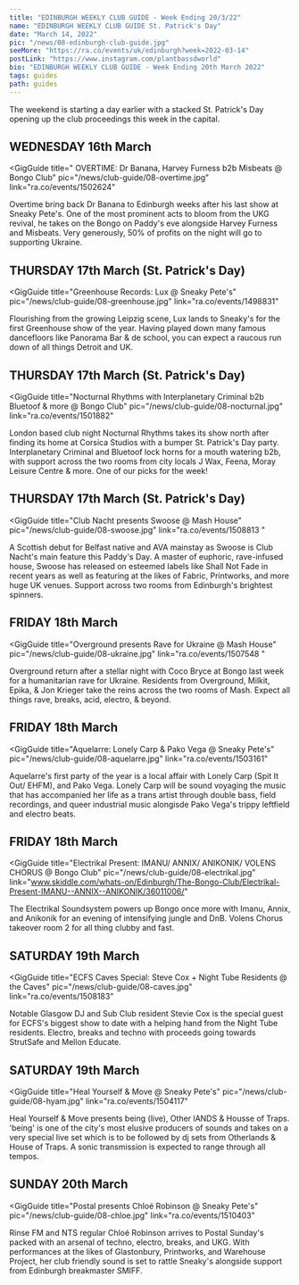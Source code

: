 ---
title: "EDINBURGH WEEKLY CLUB GUIDE - Week Ending 20/3/22"
name: "EDINBURGH WEEKLY CLUB GUIDE St. Patrick's Day"
date: "March 14, 2022"
pic: "/news/08-edinburgh-club-guide.jpg"
seeMore: "https://ra.co/events/uk/edinburgh?week=2022-03-14"
postLink: "https://www.instagram.com/plantbassdworld"
bio: "EDINBURGH WEEKLY CLUB GUIDE - Week Ending 20th March 2022"
tags: guides
path: guides
---

The weekend is starting a day earlier with a stacked St. Patrick's Day opening up the club proceedings this week in the capital.

## WEDNESDAY 16th March

<GigGuide
  title="
OVERTIME: Dr Banana, Harvey Furness b2b Misbeats @ Bongo Club"
  pic="/news/club-guide/08-overtime.jpg"
  link="ra.co/events/1502624"
>
  Overtime bring back Dr Banana to Edinburgh weeks after his last show at Sneaky Pete's. One of the most prominent acts to bloom from the UKG revival, he takes on the Bongo on Paddy's eve alongside Harvey Furness and Misbeats. Very generously, 50% of profits on the night will go to supporting Ukraine.

</GigGuide>

## THURSDAY 17th March (St. Patrick's Day)

<GigGuide
  title="Greenhouse Records: Lux @ Sneaky Pete's"
  pic="/news/club-guide/08-greenhouse.jpg"
  link="ra.co/events/1498831"
>
  Flourishing from the growing Leipzig scene, Lux lands to Sneaky's for the first Greenhouse show of
  the year. Having played down many famous dancefloors like Panorama Bar & de school, you can expect
  a raucous run down of all things Detroit and UK.
</GigGuide>

## THURSDAY 17th March (St. Patrick's Day)

<GigGuide
  title="Nocturnal Rhythms with Interplanetary Criminal b2b Bluetoof & more @ Bongo Club"
  pic="/news/club-guide/08-nocturnal.jpg"
  link="ra.co/events/1501882"
>
  London based club night Nocturnal Rhythms takes its show north after finding its home at Corsica
  Studios with a bumper St. Patrick's Day party. Interplanetary Criminal and Bluetoof lock horns for
  a mouth watering b2b, with support across the two rooms from city locals J Wax, Feena, Moray
  Leisure Centre & more. One of our picks for the week!
</GigGuide>

## THURSDAY 17th March (St. Patrick's Day)

<GigGuide
  title="Club Nacht presents Swoose @ Mash House"
  pic="/news/club-guide/08-swoose.jpg"
  link="ra.co/events/1508813 "
>
  A Scottish debut for Belfast native and AVA mainstay as Swoose is Club Nacht's main feature this
  Paddy's Day. A master of euphoric, rave-infused house, Swoose has released on esteemed labels like
  Shall Not Fade in recent years as well as featuring at the likes of Fabric, Printworks, and more
  huge UK venues. Support across two rooms from Edinburgh's brightest spinners.
</GigGuide>

## FRIDAY 18th March

<GigGuide
  title="Overground presents Rave for Ukraine @ Mash House"
  pic="/news/club-guide/08-ukraine.jpg"
  link="ra.co/events/1507548 "
>
  Overground return after a stellar night with Coco Bryce at Bongo last week for a humanitarian rave
  for Ukraine. Residents from Overground, Milkit, Epika, & Jon Krieger take the reins across the two
  rooms of Mash. Expect all things rave, breaks, acid, electro, & beyond.
</GigGuide>

## FRIDAY 18th March

<GigGuide
  title="Aquelarre: Lonely Carp & Pako Vega @ Sneaky Pete's"
  pic="/news/club-guide/08-aquelarre.jpg"
  link="ra.co/events/1503161"
>
  Aquelarre's first party of the year is a local affair with Lonely Carp (Spit It Out/ EHFM), and
  Pako Vega. Lonely Carp will be sound voyaging the music that has accompanied her life as a trans
  artist through double bass, field recordings, and queer industrial music alongisde Pako Vega's
  trippy leftfield and electro beats.
</GigGuide>

## FRIDAY 18th March

<GigGuide
  title="Electrikal Present: IMANU/ ANNIX/ ANIKONIK/ VOLENS CHORUS @ Bongo Club"
  pic="/news/club-guide/08-electrikal.jpg"
  link="www.skiddle.com/whats-on/Edinburgh/The-Bongo-Club/Electrikal-Present-IMANU--ANNIX--ANIKONIK/36011006/"
>
  The Electrikal Soundsystem powers up Bongo once more with Imanu, Annix, and Anikonik for an
  evening of intensifying jungle and DnB. Volens Chorus takeover room 2 for all thing clubby and
  fast.
</GigGuide>

## SATURDAY 19th March

<GigGuide
  title="ECFS Caves Special: Steve Cox + Night Tube Residents @ the Caves"
  pic="/news/club-guide/08-caves.jpg"
  link="ra.co/events/1508183"
>
  Notable Glasgow DJ and Sub Club resident Stevie Cox is the special guest for ECFS's biggest show
  to date with a helping hand from the Night Tube residents. Electro, breaks and techno with
  proceeds going towards StrutSafe and Mellon Educate.
</GigGuide>

## SATURDAY 19th March

<GigGuide
  title="Heal Yourself & Move @ Sneaky Pete's"
  pic="/news/club-guide/08-hyam.jpg"
  link="ra.co/events/1504117"
>
  Heal Yourself & Move presents being (live), Other lANDS & Housse of Traps. 'being' is one of the
  city's most elusive producers of sounds and takes on a very special live set which is to be
  followed by dj sets from Otherlands & House of Traps. A sonic transmission is expected to range
  through all tempos.
</GigGuide>

## SUNDAY 20th March

<GigGuide
  title="Postal presents Chloé Robinson @ Sneaky Pete's"
  pic="/news/club-guide/08-chloe.jpg"
  link="ra.co/events/1510403"
>
  Rinse FM and NTS regular Chloé Robinson arrives to Postal Sunday's packed with an arsenal of
  techno, electro, breaks, and UKG. With performances at the likes of Glastonbury, Printworks, and
  Warehouse Project, her club friendly sound is set to rattle Sneaky's alongside support from
  Edinburgh breakmaster SMIFF.
</GigGuide>
